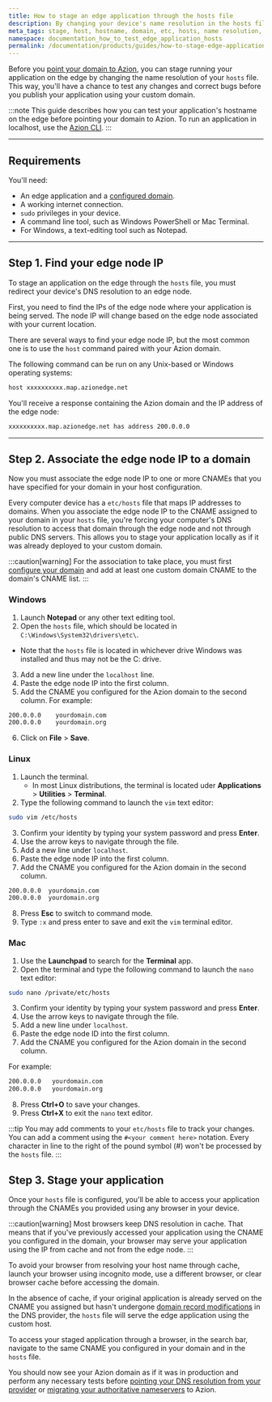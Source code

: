 ```yaml
---
title: How to stage an edge application through the hosts file
description: By changing your device's name resolution in the hosts file under etc/hosts, you can test your application on the edge before pointing your domain to Azion.
meta_tags: stage, host, hostname, domain, etc, hosts, name resolution, test
namespace: documentation_how_to_test_edge_application_hosts
permalink: /documentation/products/guides/how-to-stage-edge-application-through-hosts-file/
---
```


Before you [point your domain to Azion](/en/documentation/products/guides/point-domain-to-azion/), you can stage running your application on the edge by changing the name resolution of your `hosts` file. This way, you'll have a chance to test any changes and correct bugs before you publish your application using your custom domain.

:::note
This guide describes how you can test your application's hostname on the edge before pointing your domain to Azion. To run an application in localhost, use the [Azion CLI](/en/documentation/products/azion-cli/overview/).
:::

---

## Requirements
You'll need:

- An edge application and a [configured domain](/en/documentation/products/guides/configure-a-domain/).
- A working internet connection.
- `sudo` privileges in your device.
- A command line tool, such as Windows PowerShell or Mac Terminal.
- For Windows, a text-editing tool such as Notepad.

---

## Step 1. Find your edge node IP

To stage an application on the edge through the `hosts` file, you must redirect your device's DNS resolution to an edge node. 

First, you need to find the IPs of the edge node where your application is being served. The node IP will change based on the edge node associated with your current location.

There are several ways to find your edge node IP, but the most common one is to use the `host` command paired with your Azion domain.

The following command can be run on any Unix-based or Windows operating systems:

```bash
host xxxxxxxxxx.map.azionedge.net
```

You'll receive a response containing the Azion domain and the IP address of the edge node:

```bash
xxxxxxxxxx.map.azionedge.net has address 200.0.0.0
```

---

## Step 2. Associate the edge node IP to a domain

Now you must associate the edge node IP to one or more CNAMEs that you have specified for your domain in your host configuration.

Every computer device has a `etc/hosts` file that maps IP addresses to domains. When you associate the edge node IP to the CNAME assigned to your domain in your `hosts` file, you're forcing your computer's DNS resolution to access that domain through the edge node and not through public DNS servers. This allows you to stage your application locally as if it was already deployed to your custom domain.

:::caution[warning]
For the association to take place, you must first [configure your domain](/en/documentation/products/guides/configure-a-domain/) and add at least one custom domain CNAME to the domain's CNAME list.
:::

### Windows

1. Launch **Notepad** or any other text editing tool.
2. Open the `hosts` file, which should be located in `C:\Windows\System32\drivers\etc\`.
  - Note that the `hosts` file is located in whichever drive Windows was installed and thus may not be the C: drive.
3. Add a new line under the `localhost` line.
4. Paste the edge node IP into the first column.
5. Add the CNAME you configured for the Azion domain to the second column. For example:

  ```bash
  200.0.0.0    yourdomain.com
  200.0.0.0    yourdomain.org
  ```

6. Click on **File** > **Save**.

### Linux

1. Launch the terminal.
   - In most Linux distributions, the terminal is located uder **Applications** > **Utilities** > **Terminal**.
2. Type the following command to launch the `vim` text editor:

  ```bash
  sudo vim /etc/hosts
  ```

3. Confirm your identity by typing your system password and press **Enter**.
4. Use the arrow keys to navigate through the file.
5. Add a new line under `localhost`.
6. Paste the edge node IP into the first column.
7. Add the CNAME you configured for the Azion domain in the second column.

  ```bash
  200.0.0.0  yourdomain.com
  200.0.0.0  yourdomain.org
  ```

8. Press **Esc** to switch to command mode.
7. Type `:x` and press enter to save and exit the `vim` terminal editor.

### Mac

1. Use the **Launchpad** to search for the **Terminal** app.
2. Open the terminal and type the following command to launch the `nano` text editor:

```bash
sudo nano /private/etc/hosts
```

3. Confirm your identity by typing your system password and press **Enter**.
4. Use the arrow keys to navigate through the file.
5. Add a new line under `localhost`.
6. Paste the edge node ID into the first column.
7. Add the CNAME you configured for the Azion domain in the second column.

For example:

```bash
200.0.0.0   yourdomain.com
200.0.0.0   yourdomain.org
```

8. Press **Ctrl+O** to save your changes.
9. Press **Ctrl+X** to exit the `nano` text editor.

:::tip
You may add comments to your `etc/hosts` file to track your changes. You can add a comment using the `#<your comment here>` notation. Every character in line to the right of the pound symbol (#) won't be processed by the `hosts` file.
:::

## Step 3. Stage your application

Once your `hosts` file is configured, you'll be able to access your application through the CNAMEs you provided using any browser in your device.

:::caution[warning]
Most browsers keep DNS resolution in cache. That means that if you've previously accessed your application using the CNAME you configured in the domain, your browser may serve your application using the IP from cache and not from the edge node.
:::

To avoid your browser from resolving your host name through cache, launch your browser using incognito mode, use a different browser, or clear browser cache before accessing the domain.

In the absence of cache, if your original application is already served on the CNAME you assigned but hasn't undergone [domain record modifications](/en/documentation/products/guides/point-domain-to-azion/#step-2-modify-domain-records) in the DNS provider, the `hosts` file will serve the edge application using the custom host.

To access your staged application through a browser, in the search bar, navigate to the same CNAME you configured in your domain and in the `hosts` file.

You should now see your Azion domain as if it was in production and perform any necessary tests before [pointing your DNS resolution from your provider](/en/documentation/products/guides/point-domain-to-azion/) or [migrating your authoritative nameservers](/en/documentation/products/guides/migrate-ns-to-azion/) to Azion.
